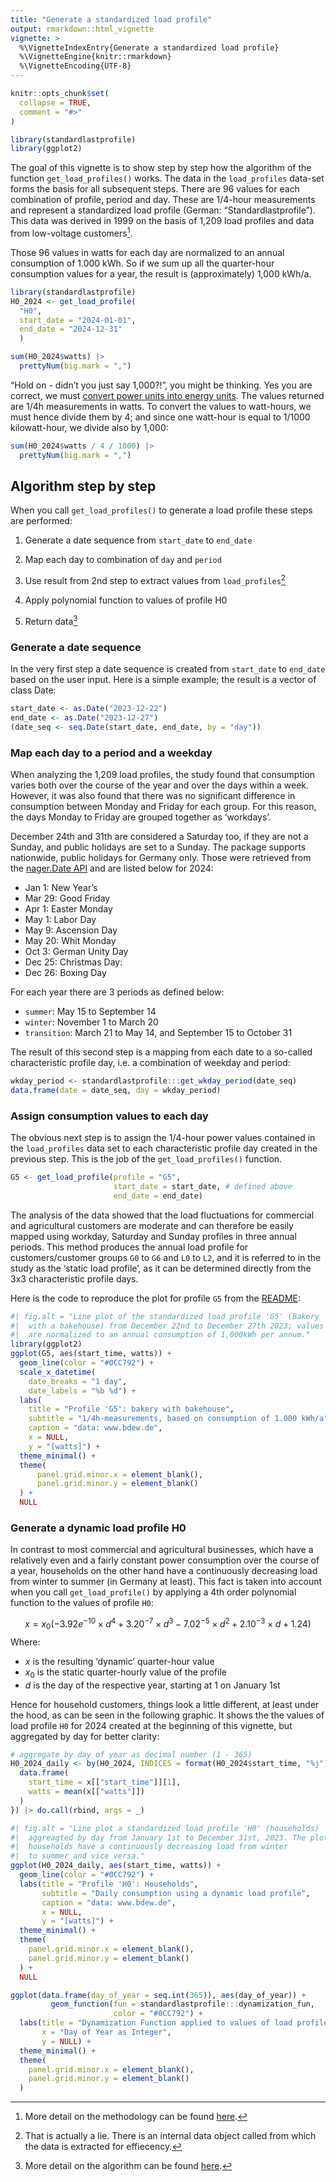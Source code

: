 ```yaml
---
title: "Generate a standardized load profile"
output: rmarkdown::html_vignette
vignette: >
  %\VignetteIndexEntry{Generate a standardized load profile}
  %\VignetteEngine{knitr::rmarkdown}
  %\VignetteEncoding{UTF-8}
---
```


```r
knitr::opts_chunk$set(
  collapse = TRUE,
  comment = "#>"
)
```

``` r
library(standardlastprofile)
library(ggplot2)
```

The goal of this vignette is to show step by step how the algorithm of the function `get_load_profiles()` works. The data in the `load_profiles` data-set forms the basis for all subsequent steps. There are 96 values for each combination of profile, period and day. These are 1/4-hour measurements and represent a standardized load profile (German: "Standardlastprofile"). This data was derived in 1999 on the basis of 1,209 load profiles and data from low-voltage customers[^bdew-1].

  [^bdew-1]: More detail on the methodology can be found [here](https://www.bdew.de/media/documents/1999_Repraesentative-VDEW-Lastprofile.pdf).

Those 96 values in watts for each day are normalized to an annual consumption of 1.000 kWh. So if we sum up all the quarter-hour consumption values for a year, the result is (approximately) 1,000 kWh/a.

```r
library(standardlastprofile)
H0_2024 <- get_load_profile(
  "H0",
  start_date = "2024-01-01",
  end_date = "2024-12-31"
  )
```

```r
sum(H0_2024$watts) |> 
  prettyNum(big.mark = ",")
```

"Hold on - didn't you just say 1,000?!", you might be thinking. Yes you are correct, we must [convert power units into energy units](https://en.wikipedia.org/wiki/Watt#Distinction_between_watts_and_watt-hours). The values returned are 1/4h measurements in watts. To convert the values to watt-hours, we must hence divide them by 4; and since one watt-hour is equal to 1/1000 kilowatt-hour, we divide also by 1,000:

```r
sum(H0_2024$watts / 4 / 1000) |> 
  prettyNum(big.mark = ",")
```

## Algorithm step by step

When you call `get_load_profiles()` to generate a load profile these steps are performed:

1. Generate a date sequence from `start_date` to `end_date`
2. Map each day to combination of `day` and `period`
3. Use result from 2nd step to extract values from `load_profiles`[^data-1]

    [^data-1]: That is actually a lie. There is an internal data object called from which the data is extracted for effiecency.

4. Apply polynomial function to values of profile H0
5. Return data[^bdew-2]

  [^bdew-2]: More detail on the algorithm can be found [here](https://www.bdew.de/media/documents/2000131_Anwendung-repraesentativen_Lastprofile-Step-by-step.pdf).

  
### Generate a date sequence

In the very first step a date sequence is created from `start_date` to `end_date` based on the user input. Here is a simple example; the result is a vector of class Date:

```r
start_date <- as.Date("2023-12-22")
end_date <- as.Date("2023-12-27")
(date_seq <- seq.Date(start_date, end_date, by = "day"))
```

### Map each day to a period and a weekday

When analyzing the 1,209 load profiles, the study found that consumption varies both over the course of the year and over the days within a week. However, it was also found that there was no significant difference in consumption between Monday and Friday for each group. For this reason, the days Monday to Friday are grouped together as 'workdays'.

December 24th and 31th are considered a Saturday too, if they are not a Sunday, and public holidays are set to a Sunday. The package supports nationwide, public holidays for Germany only. Those were retrieved from the [nager.Date API](https://github.com/nager/Nager.Date) and are listed below for 2024:

* Jan 1: New Year's
* Mar 29: Good Friday
* Apr 1: Easter Monday
* May 1: Labor Day
* May 9: Ascension Day
* May 20: Whit Monday
* Oct 3: German Unity Day
* Dec 25: Christmas Day: 
* Dec 26: Boxing Day

For each year there are 3 periods as defined below:

* `summer`: May 15 to September 14
* `winter`: November 1 to March 20
* `transition`: March 21 to May 14, and September 15 to October 31

The result of this second step is a mapping from each date to a so-called characteristic profile day, i.e. a combination of weekday and period:

```r
wkday_period <- standardlastprofile:::get_wkday_period(date_seq)
data.frame(date = date_seq, day = wkday_period)
```

### Assign consumption values to each day

The obvious next step is to assign the 1/4-hour power values contained in the `load_profiles` data set to each characteristic profile day created in the previous step. This is the job of the `get_load_profiles()` function. 

``` r
G5 <- get_load_profile(profile = "G5",
                       start_date = start_date, # defined above
                       end_date = end_date)
```

The analysis of the data showed that the load fluctuations for commercial and agricultural customers are moderate and can therefore be easily mapped using workday, Saturday and Sunday profiles in three annual periods. This method produces the annual load profile for customers/customer groups `G0` to `G6` and `L0` to `L2`, and it is referred to in the study as the 'static load profile', as it can be determined directly from the 3x3 characteristic profile days. 

Here is the code to reproduce the plot for profile `G5` from the [README](https://github.com/flrd/standardlastprofile#generate-a-load-profile):

``` r
#| fig.alt = "Line plot of the standardized load profile 'G5' (Bakery
#|  with a bakehouse) from December 22nd to December 27th 2023; values 
#|  are normalized to an annual consumption of 1,000kWh per annum."
library(ggplot2)
ggplot(G5, aes(start_time, watts)) +
  geom_line(color = "#0CC792") +
  scale_x_datetime(
    date_breaks = "1 day",
    date_labels = "%b %d") +
  labs(
    title = "Profile 'G5': bakery with bakehouse",
    subtitle = "1/4h-measurements, based on consumption of 1.000 kWh/a",
    caption = "data: www.bdew.de",
    x = NULL,
    y = "[watts]") +
  theme_minimal() +
  theme(
      panel.grid.minor.x = element_blank(),
      panel.grid.minor.y = element_blank()
  ) +
  NULL
```

### Generate a dynamic load profile H0

In contrast to most commercial and agricultural businesses, which have a relatively even and a fairly constant power consumption over the course of a year, households on the other hand have a continuously decreasing load from winter to summer (in Germany at least). This fact is taken into account when you call `get_load_profile()` by applying a 4th order polynomial function to the values of profile `H0`:

$$
x = x_0 (-3.92e^{-10} \times d^4 + 3.20^{-7} \times  d^3 - 7.02^{-5} \times d^2 + 2.10^{-3} \times d + 1.24)
$$
Where:

* $x$ is the resulting 'dynamic' quarter-hour value
* $x_0$ is the static quarter-hourly value of the profile
* $d$ is the day of the respective year, starting at 1 on January 1st

Hence for household customers, things look a little different, at least under the hood, as can be seen in the following graphic. It shows the the values of load profile `H0` for 2024 created at the beginning of this vignette, but aggregated by day for better clarity:

``` r
# aggregate by day of year as decimal number (1 - 365)
H0_2024_daily <- by(H0_2024, INDICES = format(H0_2024$start_time, "%j"), FUN = function(x) {
  data.frame(
    start_time = x[["start_time"]][1],
    watts = mean(x[["watts"]])
  )
}) |> do.call(rbind, args = _)
```


``` r
#| fig.alt = "Line plot a standardized load profile 'H0' (households)
#|  aggreagted by day from January 1st to December 31st, 2023. The plot shows that  
#|  households have a continuously decreasing load from winter 
#|  to summer and vice versa."
ggplot(H0_2024_daily, aes(start_time, watts)) +
  geom_line(color = "#0CC792") +
  labs(title = "Profile 'H0': Households",
       subtitle = "Daily consumption using a dynamic load profile",
       caption = "data: www.bdew.de",
       x = NULL,
       y = "[watts]") +
  theme_minimal() +
  theme(
    panel.grid.minor.x = element_blank(),
    panel.grid.minor.y = element_blank()
  ) +
  NULL
```



``` r
ggplot(data.frame(day_of_year = seq.int(365)), aes(day_of_year)) +
         geom_function(fun = standardlastprofile:::dynamization_fun,
                       color = "#0CC792") +
  labs(title = "Dynamization Function applied to values of load profile H0",
       x = "Day of Year as Integer",
       y = NULL) +
  theme_minimal() +
  theme(
    panel.grid.minor.x = element_blank(),
    panel.grid.minor.y = element_blank()
  )
```
